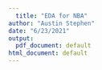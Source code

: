 ```yaml
---
  title: "EDA for NBA"
author: "Austin Stephen"
date: "6/23/2021"
output:
  pdf_document: default
html_document: default
---
```

  
  